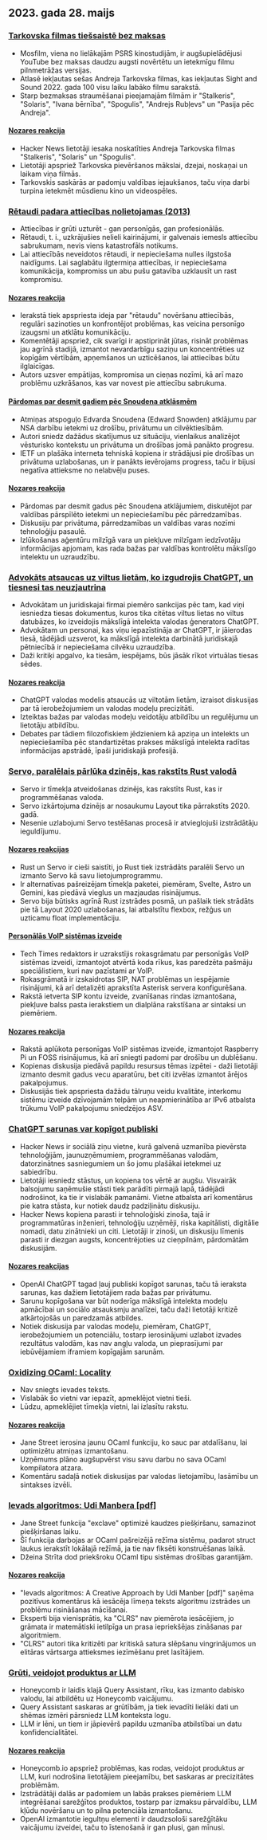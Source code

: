 

<CallToAction />

<Steps>

## 2023. gada 28. maijs

### [Tarkovska filmas tiešsaistē bez maksas](https://kottke.org/23/05/watch-tarkovskys-best-films-online-for-free)

- Mosfilm, viena no lielākajām PSRS kinostudijām, ir augšupielādējusi YouTube bez maksas daudzu augsti novērtētu un ietekmīgu filmu pilnmetrāžas versijas.
- Atlasē iekļautas sešas Andreja Tarkovska filmas, kas iekļautas Sight and Sound 2022. gada 100 visu laiku labāko filmu sarakstā.
- Starp bezmaksas straumēšanai pieejamajām filmām ir "Stalkeris", "Solaris", "Ivana bērnība", "Spogulis", "Andrejs Rubļevs" un "Pasija pēc Andreja".

#### [Nozares reakcija](http://news.ycombinator.com/item?id=36096652)

- Hacker News lietotāji iesaka noskatīties Andreja Tarkovska filmas "Stalkeris", "Solaris" un "Spogulis".
- Lietotāji apspriež Tarkovska pievēršanos mākslai, dzejai, noskaņai un laikam viņa filmās.
- Tarkovskis saskārās ar padomju valdības iejaukšanos, taču viņa darbi turpina ietekmēt mūsdienu kino un videospēles.

### [Rētaudi padara attiecības nolietojamas (2013)](https://gist.github.com/gtallen1187/27a585fcf36d6e657db2)

- Attiecības ir grūti uzturēt - gan personīgās, gan profesionālās.
- Rētaudi, t. i., uzkrājušies nelieli kairinājumi, ir galvenais iemesls attiecību sabrukumam, nevis viens katastrofāls notikums.
- Lai attiecībās neveidotos rētaudi, ir nepieciešama nulles ilgstoša naidīgums. Lai saglabātu ilgtermiņa attiecības, ir nepieciešama komunikācija, kompromiss un abu pušu gatavība uzklausīt un rast kompromisu.

#### [Nozares reakcija](http://news.ycombinator.com/item?id=36093954)

- Ierakstā tiek apspriesta ideja par "rētaudu" novēršanu attiecībās, regulāri sazinoties un konfrontējot problēmas, kas veicina personīgo izaugsmi un atklātu komunikāciju.
- Komentētāji apspriež, cik svarīgi ir apstiprināt jūtas, risināt problēmas jau agrīnā stadijā, izmantot nevardarbīgu saziņu un koncentrēties uz kopīgām vērtībām, apņemšanos un uzticēšanos, lai attiecības būtu ilglaicīgas.
- Autors uzsver empātijas, kompromisa un cieņas nozīmi, kā arī mazo problēmu uzkrāšanos, kas var novest pie attiecību sabrukuma.

#### [Pārdomas par desmit gadiem pēc Snoudena atklāsmēm](https://www.ietf.org/archive/id/draft-farrell-tenyearsafter-00.html)

- Atmiņas atspoguļo Edvarda Snoudena (Edward Snowden) atklājumu par NSA darbību ietekmi uz drošību, privātumu un cilvēktiesībām.
- Autori sniedz dažādus skatījumus uz situāciju, vienlaikus analizējot vēsturisko kontekstu un privātuma un drošības jomā panākto progresu.
- IETF un plašāka interneta tehniskā kopiena ir strādājusi pie drošības un privātuma uzlabošanas, un ir panākts ievērojams progress, taču ir bijusi negatīva attieksme no nelabvēļu puses.

#### [Nozares reakcija](http://news.ycombinator.com/item?id=36097082)

- Pārdomas par desmit gadus pēc Snoudena atklājumiem, diskutējot par valdības pārspīlēto ietekmi un nepieciešamību pēc pārredzamības.
- Diskusiju par privātuma, pārredzamības un valdības varas nozīmi tehnoloģiju pasaulē.
- Izlūkošanas aģentūru milzīgā vara un piekļuve milzīgam iedzīvotāju informācijas apjomam, kas rada bažas par valdības kontrolētu mākslīgo intelektu un uzraudzību.

### [Advokāts atsaucas uz viltus lietām, ko izgudrojis ChatGPT, un tiesnesi tas neuzjautrina](https://simonwillison.net/2023/May/27/lawyer-chatgpt/)

- Advokātam un juridiskajai firmai piemēro sankcijas pēc tam, kad viņi iesniedza tiesas dokumentus, kuros tika citētas viltus lietas no viltus datubāzes, ko izveidojis mākslīgā intelekta valodas ģenerators ChatGPT.
- Advokātam un personai, kas viņu iepazīstināja ar ChatGPT, ir jāierodas tiesā, tādējādi uzsverot, ka mākslīgā intelekta darbinātā juridiskajā pētniecībā ir nepieciešama cilvēku uzraudzība.
- Daži kritiķi apgalvo, ka tiesām, iespējams, būs jāsāk rīkot virtuālas tiesas sēdes.

#### [Nozares reakcija](http://news.ycombinator.com/item?id=36097900)

- ChatGPT valodas modelis atsaucās uz viltotām lietām, izraisot diskusijas par tā ierobežojumiem un valodas modeļu precizitāti.
- Izteiktas bažas par valodas modeļu veidotāju atbildību un regulējumu un lietotāju atbildību.
- Debates par tādiem filozofiskiem jēdzieniem kā apziņa un intelekts un nepieciešamība pēc standartizētas prakses mākslīgā intelekta radītas informācijas apstrādē, īpaši juridiskajā profesijā.

### [Servo, paralēlais pārlūka dzinējs, kas rakstīts Rust valodā](https://servo.org/)

- Servo ir tīmekļa atveidošanas dzinējs, kas rakstīts Rust, kas ir programmēšanas valoda.
- Servo izkārtojuma dzinējs ar nosaukumu Layout tika pārrakstīts 2020. gadā.
- Nesenie uzlabojumi Servo testēšanas procesā ir atvieglojuši izstrādātāju ieguldījumu.

#### [Nozares reakcijas](http://news.ycombinator.com/item?id=36092852)

- Rust un Servo ir cieši saistīti, jo Rust tiek izstrādāts paralēli Servo un izmanto Servo kā savu lietojumprogrammu.
- Ir alternatīvas pašreizējam tīmekļa paketei, piemēram, Svelte, Astro un Gemini, kas piedāvā vieglus un mazjaudas risinājumus.
- Servo bija būtisks agrīnā Rust izstrādes posmā, un pašlaik tiek strādāts pie tā Layout 2020 uzlabošanas, lai atbalstītu flexbox, režģus un uzticamu float implementāciju.

#### [Personālās VoIP sistēmas izveide](https://www.sacredheartsc.com/blog/building-a-personal-voip-system/)

- Tech Times redaktors ir uzrakstījis rokasgrāmatu par personīgās VoIP sistēmas izveidi, izmantojot atvērtā koda rīkus, kas paredzēta pašmāju speciālistiem, kuri nav pazīstami ar VoIP.
- Rokasgrāmatā ir izskaidrotas SIP, NAT problēmas un iespējamie risinājumi, kā arī detalizēti aprakstīta Asterisk servera konfigurēšana.
- Rakstā ietverta SIP kontu izveide, zvanīšanas rindas izmantošana, piekļuve balss pasta ierakstiem un dialplāna rakstīšana ar sintaksi un piemēriem.

#### [Nozares reakcija](http://news.ycombinator.com/item?id=36092718)

- Rakstā aplūkota personīgas VoIP sistēmas izveide, izmantojot Raspberry Pi un FOSS risinājumus, kā arī sniegti padomi par drošību un dublēšanu.
- Kopienas diskusija piedāvā papildu resursus tēmas izpētei - daži lietotāji izmanto desmit gadus vecu aparatūru, bet citi izvēlas izmantot ārējos pakalpojumus.
- Diskusijās tiek apspriesta dažādu tālruņu veidu kvalitāte, interkomu sistēmu izveide dzīvojamām telpām un neapmierinātība ar IPv6 atbalsta trūkumu VoIP pakalpojumu sniedzējos ASV.

### [ChatGPT sarunas var kopīgot publiski](https://chat.openai.com/share/66169853-d00a-4b05-abce-8f82c6d8c868)

- Hacker News ir sociālā ziņu vietne, kurā galvenā uzmanība pievērsta tehnoloģijām, jaunuzņēmumiem, programmēšanas valodām, datorzinātnes sasniegumiem un šo jomu plašākai ietekmei uz sabiedrību.
- Lietotāji iesniedz stāstus, un kopiena tos vērtē ar augšu. Visvairāk balsojumu saņēmušie stāsti tiek parādīti pirmajā lapā, tādējādi nodrošinot, ka tie ir vislabāk pamanāmi. Vietne atbalsta arī komentārus pie katra stāsta, kur notiek daudz padziļinātu diskusiju.
- Hacker News kopiena parasti ir tehnoloģiski zinoša, tajā ir programmatūras inženieri, tehnoloģiju uzņēmēji, riska kapitālisti, digitālie nomadi, datu zinātnieki un citi. Lietotāji ir zinoši, un diskusiju līmenis parasti ir diezgan augsts, koncentrējoties uz cieņpilnām, pārdomātām diskusijām.

#### [Nozares reakcijas](http://news.ycombinator.com/item?id=36091388)

- OpenAI ChatGPT tagad ļauj publiski kopīgot sarunas, taču tā ieraksta sarunas, kas dažiem lietotājiem rada bažas par privātumu.
- Sarunu kopīgošana var būt noderīga mākslīgā intelekta modeļu apmācībai un sociālo atsauksmju analīzei, taču daži lietotāji kritizē atkārtojošās un paredzamās atbildes.
- Notiek diskusija par valodas modeļu, piemēram, ChatGPT, ierobežojumiem un potenciālu, tostarp ierosinājumi uzlabot izvades rezultātus valodām, kas nav angļu valoda, un pieprasījumi par iebūvējamiem iframiem kopīgajām sarunām.

### [Oxidizing OCaml: Locality](https://blog.janestreet.com/oxidizing-ocaml-locality/)

- Nav sniegts ievades teksts.
- Vislabāk šo vietni var iepazīt, apmeklējot vietni tieši.
- Lūdzu, apmeklējiet tīmekļa vietni, lai izlasītu rakstu.

#### [Nozares reakcija](http://news.ycombinator.com/item?id=36094799)

- Jane Street ierosina jaunu OCaml funkciju, ko sauc par atdalīšanu, lai optimizētu atmiņas izmantošanu.
- Uzņēmums plāno augšupvērst visu savu darbu no sava OCaml kompilatora atzara.
- Komentāru sadaļā notiek diskusijas par valodas lietojamību, lasāmību un sintakses izvēli.

### [Ievads algoritmos: Udi Manbera [pdf]](https://doc.lagout.org/science/0_Computer%20Science/2_Algorithms/Introduction%20to%20Algorithms_%20A%20Creative%20Approach%20%5BManber%201989-01-11%5D.pdf)

- Jane Street funkcija "exclave" optimizē kaudzes piešķiršanu, samazinot piešķiršanas laiku.
- Šī funkcija darbojas ar OCaml pašreizējā režīma sistēmu, padarot struct laukus ierakstīt lokālajā režīmā, ja tie nav fiksēti konstruēšanas laikā.
- Džeina Strīta dod priekšroku OCaml tipu sistēmas drošības garantijām.

#### [Nozares reakcija](http://news.ycombinator.com/item?id=36096305)

- "Ievads algoritmos: A Creative Approach by Udi Manber [pdf]" saņēma pozitīvus komentārus kā iesācēja līmeņa teksts algoritmu izstrādes un problēmu risināšanas mācīšanai.
- Eksperti bija vienisprātis, ka "CLRS" nav piemērota iesācējiem, jo grāmata ir matemātiski ietilpīga un prasa iepriekšējas zināšanas par algoritmiem.
- "CLRS" autori tika kritizēti par kritiskā satura slēpšanu vingrinājumos un elitāras vārtsarga attieksmes iezīmēšanu pret lasītājiem.

### [Grūti, veidojot produktus ar LLM](https://www.honeycomb.io/blog/hard-stuff-nobody-talks-about-llm)

- Honeycomb ir laidis klajā Query Assistant, rīku, kas izmanto dabisko valodu, lai atbildētu uz Honeycomb vaicājumu.
- Query Assistant saskaras ar grūtībām, ja tiek ievadīti lielāki dati un shēmas izmēri pārsniedz LLM konteksta logu.
- LLM ir lēni, un tiem ir jāpievērš papildu uzmanība atbilstībai un datu konfidencialitātei.

#### [Nozares reakcija](http://news.ycombinator.com/item?id=36096811)

- Honeycomb.io apspriež problēmas, kas rodas, veidojot produktus ar LLM, kuri nodrošina lietotājiem pieejamību, bet saskaras ar precizitātes problēmām.
- Izstrādātāji dalās ar padomiem un labās prakses piemēriem LLM integrēšanai sarežģītos produktos, tostarp par izmaksu pārvaldību, LLM kļūdu novēršanu un to pilna potenciāla izmantošanu.
- OpenAI izmantotie iegultņu elementi ir daudzsološi sarežģītāku vaicājumu izveidei, taču to īstenošanā ir gan plusi, gan mīnusi.

</Steps>
